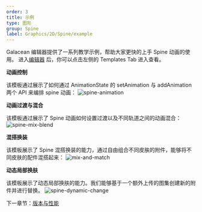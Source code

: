 ```yaml
---
order: 3
title: 示例
type: 图形
group: Spine
label: Graphics/2D/Spine/example
---
```


Galacean 编辑器提供了一系列教学示例，帮助大家更快的上手 Spine 动画的使用。
进入[编辑器](https://galacean.antgroup.com/editor/projects) 后，你可以点击左侧的 Templates Tab 进入查看。


**动画控制**

该模板通过展示了如何通过 AnimationState 的 setAnimation 与 addAnimation 两个 API 来编排 spine 动画：
<Image src="https://mdn.alipayobjects.com/huamei_kz4wfo/afts/img/A*vk7CQLLrTwsAAAAAAAAAAAAADsp6AQ/original" alt="spine-animation" />

**动画过渡与混合**

该模板通过展示了 Spine 动画如何设置过渡以及不同轨道之间的动画混合：
<Image src="https://mdn.alipayobjects.com/huamei_kz4wfo/afts/img/A*VFbnQZyMqeUAAAAAAAAAAAAADsp6AQ/original" alt="spine-mix-blend" />

**混搭换装**

该模板展示了 Spine 混搭换装的能力，通过自由组合不同皮肤的附件，能够将不同皮肤的配件混搭起来：
<Image src="https://mdn.alipayobjects.com/huamei_kz4wfo/afts/img/A*lGTMRpSaLZQAAAAAgPAAAAgAesp6AQ/original" alt="mix-and-match" />

**动态局部换肤**

该模板展示了动态局部换肤的能力。我们能够基于一个额外上传的图集创建新的附件并进行替换。
<Image src="https://mdn.alipayobjects.com/huamei_kz4wfo/afts/img/A*BwduS7ySLuEAAAAAAAAAAAAAesp6AQ/original" alt="spine-dynamic-change" />

下一章节：[版本与性能](/docs/graphics/2D/spine/other)